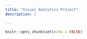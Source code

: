 ```yaml
---
title: "Visual Analytics Project"
description: |

---
```


```r
knitr::opts_chunk$set(echo = FALSE)
```
